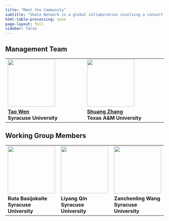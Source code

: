 ```yaml
---
title: "Meet the Community"
subtitle: "Shale Network is a global collaboration involving a consortium of Energy-Water researchers and institutions."
html-table-processing: none
page-layout: full
sidebar: false
---
```


## Management Team
```{=html}
<table border="0" cellpadding=10px cellspacing="0">
  <tr valign="top">
    <td style="width:300px"><a href="url"><img src="portraits/Tao_Wen.jpg" align="left" height="150px" width="150px"></a>
    </td>
    <td style="width:300px"><a href="url"><img src="portraits/Shuang_Zhang.jpg" align="left" height="150px" width="150px"></a>
    </td>
  </tr>
  <tr valign="top">
    <td>
      <strong>
        <a href="http://jaywen.com" target="_blank" rel="noopener noreferrer">Tao Wen</a><BR>
        Syracuse University<BR>
      </strong>
    </td>
    <td>
      <strong>
        <a href="https://artsci.tamu.edu/oceanography/contact/profiles/shuang-zhang.html" target="_blank" rel="noopener noreferrer">Shuang Zhang</a><BR>
        Texas A&M University<BR>
      </strong>
    </td>
  </tr>
</table>
```

## Working Group Members
```{=html}
<table border="0" cellpadding=10px cellspacing="0">
  <tr valign="top">
    <td style="width:300px"><a href="url"><img src="portraits/Ruta_Basijokaite.jpg" align="left" height="150px" width="150px"></a>
    </td>
    <td style="width:300px"><a href="url"><img src="portraits/Liyang_Qin.jpg" align="left" height="150px" width="150px"></a>
    </td>
    <td style="width:300px"><a href="url"><img src="portraits/Zanchenling_Wang.jpg" align="left" height="150px" width="150px"></a>
    </td>
  </tr>
  <tr valign="top">
    <td>
      <strong>
        Ruta Basijokaite<BR>
        Syracuse University<BR>
      </strong>
    </td>
    <td>
      <strong>
        Liyang Qin<BR>
        Syracuse University<BR>
      </strong>
    </td>
    <td>
      <strong>
        Zanchenling Wang<BR>
        Syracuse University<BR>
      </strong>
    </td>
  </tr>
</table>
```